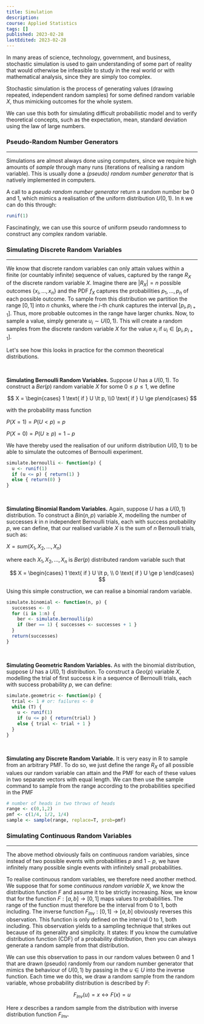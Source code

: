 ```yaml
---
title: Simulation
description:
course: Applied Statistics
tags: []
published: 2023-02-28
lastEdited: 2023-02-28
---
```


In many areas of science, technology, government, and business, stochastic
simulation is used to gain understanding of some part of reality that would
otherwise be infeasible to study in the real world or with mathematical
analysis, since they are simply too complex.

Stochastic simulation is the process of generating values (drawing repeated,
independent random samples) for some defined random variable $X$, thus mimicking
outcomes for the whole system.

We can use this both for simulating difficult probabilistic model and to verify
theoretical concepts, such as the expectation, mean, standard deviation using
the law of large numbers.

### Pseudo-Random Number Generators

---

Simulations are almost always done using computers, since we require high
amounts of _sample_ through many runs (iterations of realising a random
variable). This is usually done a _(pseudo) random number generator_ that is
natively implemented in computers.

A call to a _pseudo random number generator_ return a random number be 0 and 1,
which mimics a realisation of the uniform distribution $U(0,1)$. In `R` we can
do this through:

```r
runif(1)
```

Fascinatingly, we can use this source of uniform pseudo randomness to construct
any complex random variable.

### Simulating Discrete Random Variables

---

We know that discrete random variables can only attain values within a finite
(or countably infinite) sequence of values, captured by the range $R_X$ of the
discrete random variable $X$. Imagine there are $|R_X|=n$ possible outcomes
$\{x_i, ..., x_n\}$ and the PDF $f_X$ captures the probabilities $p_1, ..., p_n$
of each possible outcome. To sample from this distribution we partition the
range $[0,1]$ into $n$ chunks, where the $i$-th chunk captures the interval
$[p_i, p_{i+1}]$. Thus, more probable outcomes in the range have larger chunks.
Now, to sample a value, simply generate $u_i \sim U(0,1)$. This will create a
random samples from the discrete random variable $X$ for the value $x_i$ if
$u_i \in [p_i, p_{i+1}]$.

Let's see how this looks in practice for the common theoretical distributions.

<br />

**Simulating Bernoulli Random Variables.** Suppose $U$ has a $U(0,1)$. To
construct a $Ber(p)$ random variable $X$ for some $0 \le p \le 1$, we define

$$
X = \begin{cases} 1 \text{ if } U \lt p, \\0 \text{ if } U \ge p\end{cases}
$$

with the probability mass function

$P(X=1) = P(U \lt p) = p$

$P(X=0) = P(U \ge p) = 1-p$

We have thereby used the realisation of our uniform distribution $U(0,1)$ to be
able to simulate the outcomes of Bernoulli experiment.

```r
simulate.bernoulli <- function(p) {
  u <- runif(1)
  if (u <= p) { return(1) }
  else { return(0) }
}
```

<br />

**Simulating Binomial Random Variables.** Again, suppose $U$ has a $U(0,1)$
distribution. To construct a $Bin(n,p)$ variable $X$, modelling the number of
successes $k$ in $n$ independent Bernoulli trials, each with success probability
$p$, we can define, that our realised variable $X$ is the sum of $n$ Bernoulli
trials, such as:

$X = sum(X_1, X_2, ..., X_n)$

where each $X_1, X_2, ..., X_n$ is $Ber(p)$ distributed random variable such
that

$$
X =
\begin{cases}
1 \text{ if } U \lt p, \\
0 \text{ if } U \ge p
\end{cases}
$$

Using this simple construction, we can realise a binomial random variable.

```r
simulate.binomial <- function(n, p) {
  successes <- 0
  for (i in 1:n) {
    ber <- simulate.bernoulli(p)
    if (ber == 1) { successes <- successes + 1 }
  }
  return(successes)
}
```

<br />

**Simulating Geometric Random Variables.** As with the binomial distribution,
suppose $U$ has a $U(0,1)$ distribution. To construct a $Geo(p)$ variable $X$,
modelling the trial of first success $k$ in a sequence of Bernoulli trials, each
with success probability $p$, we can define:

```r
simulate.geometric <- function(p) {
  trial <- 1 # or: failures <- 0
  while (T) {
    u <- runif(1)
    if (u <= p) { return(trial) }
    else { trial <- trial + 1 }
  }
}
```

<br />

**Simulating any Discrete Random Variable.** It is very easy in R to sample from
an arbitrary PMF. To do so, we just define the range $R_X$ of all possible
values our random variable can attain and the PMF for each of these values in
two separate vectors with equal length. We can then use the sample command to
sample from the range according to the probabilities specified in the PMF

```r
# number of heads in two throws of heads
range <- c(0,1,2)
pmf <- c(1/4, 1/2, 1/4)
sample <- sample(range, replace=T, prob=pmf)
```

### Simulating Continuous Random Variables

---

The above method obviously fails on continuous random variables, since instead
of two possible events with probabilities $p$ and $1-p$, we have infinitely many
possible single events with infinitely small probabilities.

To realise continuous random variables, we therefore need another method. We
suppose that for some _continuous random variable $X$_, we know the distribution
function $F$ and assume it to be strictly increasing. Now, we know that for the
function $F: [a,b] \to [0,1]$ maps values to probabilities. The range of the
function must therefore be the interval from 0 to 1, both including. The inverse
function $F_{Inv}: [0,1] \to [a,b]$ obviously reverses this observation. This
function is only defined on the interval 0 to 1, both including. This
observation yields to a sampling technique that strikes out because of its
generality and simplicity. It states: If you know the cumulative distribution
function (CDF) of a probability distribution, then you can always generate a
random sample from that distribution.

We can use this observation to pass in our random values between 0 and 1 that
are drawn (pseudo) randomly from our random number generator that mimics the
behaviour of $U(0,1)$ by passing in the $u \in U$ into the inverse function.
Each time we do this, we draw a random sample from the random variable, whose
probability distribution is described by $F$:

$$
F_{Inv}(u) = x \leftrightarrow F(x)=u
$$

Here $x$ describes a random sample from the distribution with inverse
distribution function $F_{Inv}$.
